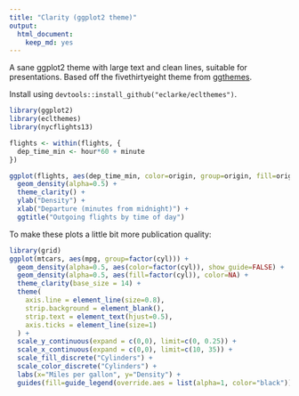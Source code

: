 ```yaml
---
title: "Clarity (ggplot2 theme)"
output: 
  html_document: 
    keep_md: yes
---
```


A sane ggplot2 theme with large text and clean lines, suitable for presentations. Based off the fivethirtyeight theme from [ggthemes](https://github.com/jrnold/ggthemes).

Install using `devtools::install_github("eclarke/eclthemes")`.

```r
library(ggplot2)
library(eclthemes)
library(nycflights13)

flights <- within(flights, {
  dep_time_min <- hour*60 + minute
})

ggplot(flights, aes(dep_time_min, color=origin, group=origin, fill=origin)) +
  geom_density(alpha=0.5) +
  theme_clarity() +
  ylab("Density") +
  xlab("Departure (minutes from midnight)") +
  ggtitle("Outgoing flights by time of day")

```

To make these plots a little bit more publication quality:

```r
library(grid)
ggplot(mtcars, aes(mpg, group=factor(cyl))) + 
  geom_density(alpha=0.5, aes(color=factor(cyl)), show_guide=FALSE) +
  geom_density(alpha=0.5, aes(fill=factor(cyl)), color=NA) + 
  theme_clarity(base_size = 14) +
  theme(
    axis.line = element_line(size=0.8),
    strip.background = element_blank(),
    strip.text = element_text(hjust=0.5),
    axis.ticks = element_line(size=1)
  ) +
  scale_y_continuous(expand = c(0,0), limit=c(0, 0.25)) +
  scale_x_continuous(expand = c(0,0), limit=c(10, 35)) +
  scale_fill_discrete("Cylinders") +
  scale_color_discrete("Cylinders") +
  labs(x="Miles per gallon", y="Density") +
  guides(fill=guide_legend(override.aes = list(alpha=1, color="black")))

```

